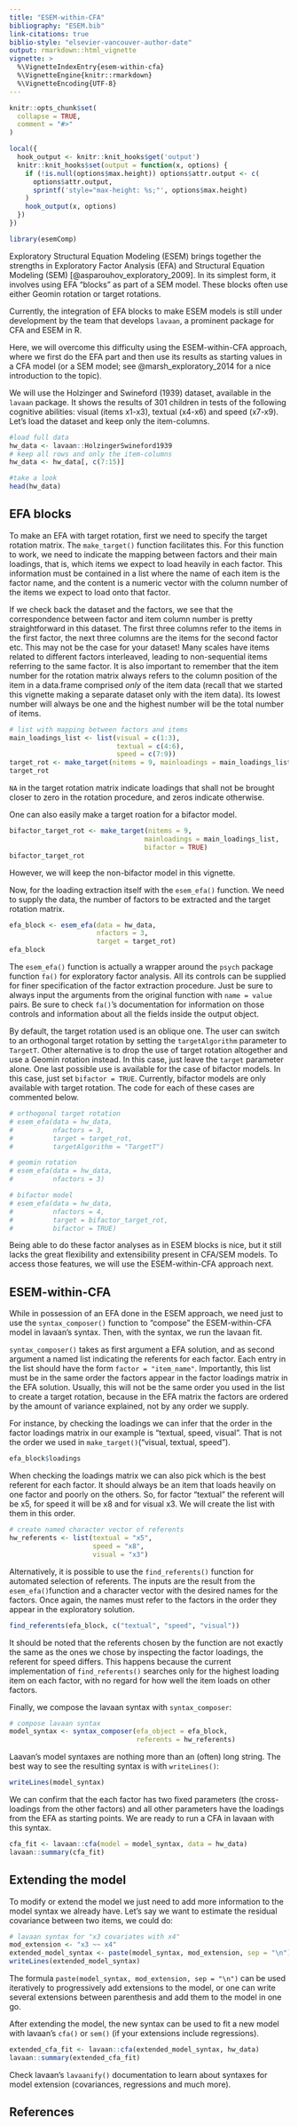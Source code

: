 ```yaml
---
title: "ESEM-within-CFA"
bibliography: "ESEM.bib"
link-citations: true
biblio-style: "elsevier-vancouver-author-date"
output: rmarkdown::html_vignette
vignette: >
  %\VignetteIndexEntry{esem-within-cfa}
  %\VignetteEngine{knitr::rmarkdown}
  %\VignetteEncoding{UTF-8}
---
```


```r
knitr::opts_chunk$set(
  collapse = TRUE,
  comment = "#>"
)

local({
  hook_output <- knitr::knit_hooks$get('output')
  knitr::knit_hooks$set(output = function(x, options) {
    if (!is.null(options$max.height)) options$attr.output <- c(
      options$attr.output,
      sprintf('style="max-height: %s;"', options$max.height)
    )
    hook_output(x, options)
  })
})
```

```r
library(esemComp)
```

Exploratory Structural Equation Modeling (ESEM) brings together the strengths in Exploratory Factor Analysis (EFA) and Structural Equation Modeling (SEM) [@asparouhov_exploratory_2009]. In its simplest form, it involves using EFA "blocks" as part of a SEM model. These blocks often use either Geomin rotation or target rotations.

Currently, the integration of EFA blocks to make ESEM models is still under development by the team that develops `lavaan`, a prominent package for CFA and ESEM in R.

Here, we will overcome this difficulty using the ESEM-within-CFA approach, where we first do the EFA part and then use its results as starting values in a CFA model (or a SEM model; see @marsh_exploratory_2014 for a nice introduction to the topic).

We will use the Holzinger and Swineford (1939) dataset, available in the `lavaan` package. It shows the results of 301 children in tests of the following cognitive abilities: visual (items x1-x3), textual (x4-x6) and speed (x7-x9). Let's load the dataset and keep only the item-columns. 
```r
#load full data
hw_data <- lavaan::HolzingerSwineford1939
# keep all rows and only the item-columns
hw_data <- hw_data[, c(7:15)]

#take a look
head(hw_data)
```


## EFA blocks

To make an EFA with target rotation, first we need to specify the target rotation matrix. The `make_target()` function facilitates this. For this function to work, we need to indicate the
mapping between factors and their main loadings, that is, which items we expect to load heavily in each factor. This information must be contained in a list where the name of each item is the factor name, and the content is a numeric vector with the column number of the items we expect to load onto that factor.

If we check back the dataset and the factors, we see that the correspondence between factor and item column number is pretty straightforward in this dataset. The first three columns refer to the items in the first factor, the next three columns are the items for the second factor etc. This may not be the case for your dataset! Many scales have items related to different factors interleaved, leading to non-sequential items referring to the same factor. It is also important to remember that the item number for the rotation matrix always refers to the column position of the item in a data.frame comprised _only_ of the item data (recall that we started this vignette making a separate dataset only with the item data). Its lowest number will always be one and the highest number will be the total number of items.
```r
# list with mapping between factors and items
main_loadings_list <- list(visual = c(1:3),
                           textual = c(4:6),
                           speed = c(7:9))
target_rot <- make_target(nitems = 9, mainloadings = main_loadings_list)
target_rot
```
`NA` in the target rotation matrix indicate loadings that shall not be brought closer to zero in the rotation procedure, and zeros indicate otherwise.

One can also easily make a target roation for a bifactor model.
```r
bifactor_target_rot <- make_target(nitems = 9,
                                  mainloadings = main_loadings_list,
                                  bifactor = TRUE)
bifactor_target_rot
```
However, we will keep the non-bifactor model in this vignette.

Now, for the loading extraction itself with the `esem_efa()` function. We need to supply the data, the number of factors to be extracted and the target rotation matrix.
```r
efa_block <- esem_efa(data = hw_data,
                      nfactors = 3,
                      target = target_rot)
efa_block
```

The `esem_efa()` function is actually a wrapper around the `psych` package function `fa()` for exploratory factor analysis. All its controls can be supplied for finer specification of the factor extraction procedure. Just be sure to always input the arguments from the original function with `name = value` pairs. Be sure to check `fa()`'s documentation for information on those controls and information about all the fields inside the output object.

By default, the target rotation used is an oblique one. The user can switch to an orthogonal target rotation by setting the `targetAlgorithm` parameter to `TargetT`. Other alternative is to drop the use of target rotation altogether and use a Geomin rotation instead. In this case, just leave the `target` parameter alone. One last possible use is available for the case of bifactor models. In this case, just set `bifactor = TRUE`. Currently, bifactor models are only available with target rotation. The code for each of these cases are commented below.

```r
# orthogonal target rotation
# esem_efa(data = hw_data,
#          nfactors = 3,
#          target = target_rot,
#          targetAlgorithm = "TargetT")

# geomin rotation
# esem_efa(data = hw_data,
#          nfactors = 3)

# bifactor model
# esem_efa(data = hw_data,
#          nfactors = 4,
#          target = bifactor_target_rot,
#          bifactor = TRUE)
```

Being able to do these factor analyses as in ESEM blocks is nice, but it still lacks the great flexibility and extensibility present in CFA/SEM models. To access those features, we will use the ESEM-within-CFA approach next.

## ESEM-within-CFA

While in possession of an EFA done in the ESEM approach, we need just to use the `syntax_composer()` function to "compose" the ESEM-within-CFA model in lavaan's syntax. Then, with the syntax, we run the lavaan fit.

`syntax_composer()` takes as first argument a EFA solution, and as second argument a named list indicating the referents for each factor. Each entry in the list should have the form `factor = "item_name"`. Importantly, this list must be in the same order the factors appear in the factor loadings matrix in the EFA solution. Usually, this will not be the same order you used in the list to create a target rotation, because in the EFA matrix the factors are ordered by the amount of variance explained, not by any order we supply.

For instance, by checking the loadings we can infer that the order in the factor loadings matrix in our example is "textual, speed, visual".  That is not the order we used in `make_target()`("visual, textual, speed"). 

```r
efa_block$loadings
```


When checking the loadings matrix we can also pick which is the best referent for each factor. It should always be an item that loads heavily on one factor and poorly on the others. So, for factor "textual" the referent will be x5, for speed it will be x8 and for visual x3. We will create the list with them in this order.

```r
# create named character vector of referents
hw_referents <- list(textual = "x5",
                     speed = "x8",
                     visual = "x3")
```

Alternatively, it is possible to use the `find_referents()` function for automated selection of referents. The inputs are the result from the `esem_efa()`function and a character vector with the desired names for the factors. Once again, the names must refer to the factors in the order they appear in the exploratory solution.

```r
find_referents(efa_block, c("textual", "speed", "visual"))
```

It should be noted that the referents chosen by the function are not exactly the same as the ones we chose by inspecting the factor loadings, the referent for speed differs. This happens because the current implementation of `find_referents()` searches only for the highest loading item on each factor, with no regard for how well the item loads on other factors.

Finally, we compose the lavaan syntax with `syntax_composer`:

```r
# compose lavaan syntax
model_syntax <- syntax_composer(efa_object = efa_block,
                                referents = hw_referents)
```


Laavan's model syntaxes are nothing more than an (often) long string. The best way to see the resulting syntax is with `writeLines()`:
```r
writeLines(model_syntax)
```
We can confirm that the each factor has two fixed parameters (the cross-loadings from the other factors) and all other parameters have the loadings from the EFA as starting points. We are ready to run a CFA in lavaan with this syntax.

```r
cfa_fit <- lavaan::cfa(model = model_syntax, data = hw_data)
lavaan::summary(cfa_fit)
```
## Extending the model
To modify or extend the model we just need to add more information to the model syntax we already have.
Let's say we want to estimate the residual covariance between two items, we could do:
```r
# lavaan syntax for "x3 covariates with x4"
mod_extension <- "x3 ~~ x4"
extended_model_syntax <- paste(model_syntax, mod_extension, sep = "\n")
writeLines(extended_model_syntax)
```

The formula `paste(model_syntax, mod_extension, sep = "\n")` can be used iteratively to progressively add extensions to the model, or one can write several extensions between parenthesis and add them to the model in one go.


After extending the model, the new syntax can be used to fit a new model with lavaan's `cfa()` or `sem()` (if your extensions include regressions).

```r
extended_cfa_fit <- lavaan::cfa(extended_model_syntax, hw_data)
lavaan::summary(extended_cfa_fit)
```

Check lavaan's `lavaanify()` documentation to learn about syntaxes for model extension (covariances, regressions and much more).

## References
